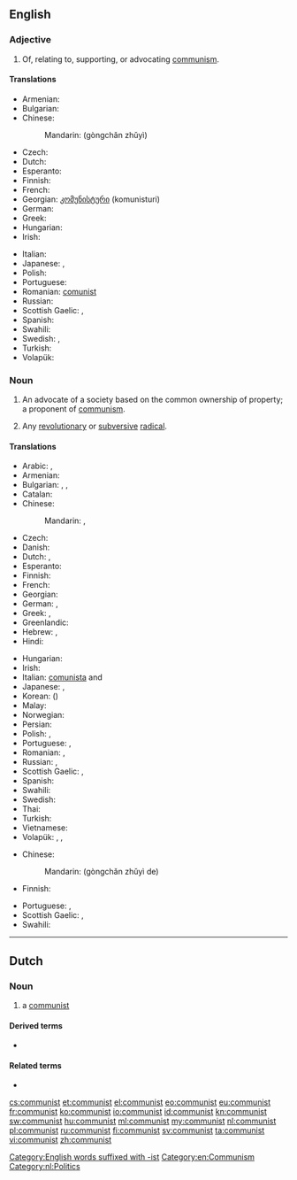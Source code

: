 {{also|Communist}}
==English==

===Adjective===
{{head|en|adjective}}

# Of, relating to, supporting, or advocating [[communism]].

====Translations====
{{trans-top|of or relating to communism}}
* Armenian: {{t-|hy|կոմունիստական|tr=komunistakan}}
* Bulgarian: {{t+|bg|комунистически}}
* Chinese:
*: Mandarin: {{zh-ts|[[共產主義]]|[[共产主义]]}} (gòngchǎn zhǔyì)
* Czech: {{t+|cs|komunistický}}
* Dutch: {{t+|nl|communistisch}}
* Esperanto: {{t-|eo|komunisma}}
* Finnish: {{t-|fi|kommunistinen}}
* French: {{t+|fr|communiste}}
* Georgian: [[კომუნისტური]] (komunisturi)
* German: {{t+|de|kommunistisch}}
* Greek: {{t+|el|κομμουνιστικός|m|tr=komunistikos}}
* Hungarian: {{t+|hu|kommunista}}
* Irish: {{t-|ga|cumannach}}
{{trans-mid}}
* Italian: {{t+|it|comunista|m|f}}
* Japanese: {{gloss|person}} {{t-SOP|ja|[[共産主義者]]の|tr=きょうさんしゅぎしゃの, kyōsanshugishano}}, {{gloss|concept}} {{t-SOP|ja|[[共産主義]]の|tr=きょうさんしゅぎの, kyōsanshugino}}
* Polish: {{t+|pl|komunistyczny}}
* Portuguese: {{t+|pt|comunista}}
* Romanian: [[comunist]]
* Russian: {{t+|ru|коммунистический|tr=kommunistíčeskij}}
* Scottish Gaelic: {{t-|gd|co-mhaoineach}}, {{t-|gd|comannach}}
* Spanish: {{t+|es|comunista}}
* Swahili: {{t+|sw|ukomunisti}}
* Swedish: {{t-|sv|kommunistisk|c}}, {{t-|sv|kommunistiskt|n}}
* Turkish: {{t+|tr|komünist}}
* Volapük: {{t+|vo|kobädimik}}
{{trans-bottom}}

===Noun===
{{en-noun}}

# An advocate of a society based on the common ownership of property; a proponent of [[communism]].
# {{context|nonstandard}} Any [[revolutionary]] or [[subversive]] [[radical]].

====Translations====
{{trans-top|person who follows a communist or Marxist philosophy}}
* Arabic: {{t-|ar|شيوعي|m|tr=shuyuu3iy}}, {{t-|ar|شيوعية|f|tr=shuyu3íyya}}
* Armenian: {{t-|hy|կոմունիստ|tr=komunist}}
* Bulgarian: {{t+|bg|комунист|m|tr=komuníst}}, {{t-|bg|комунистка|f|tr=komunístka}}, {{t+|bg|комунисти|p|tr=komunísti}}
* Catalan: {{t-|ca|comunista|m|f}}
* Chinese:
*: Mandarin: {{t|cmn|共產主義者|sc=Hani}}, {{t|cmn|共产主义者|tr=gòngchǎnzhǔyìzhě|sc=Hani}}
* Czech: {{t+|cs|komunista|f}}
* Danish: {{t-|da|kommunist}}
* Dutch: {{t+|nl|communist|m}}, {{t-|nl|communiste|f}}
* Esperanto: {{t-|eo|komunisto}}
* Finnish: {{t+|fi|kommunisti}}
* French: {{t+|fr|communiste|m|f}}
* Georgian: {{t-|ka|კომუნისტი|tr=komunisti|sc=Geor}}
* German: {{t+|de|Kommunist|m}}, {{t+|de|Kommunistin|f}}
* Greek: {{t+|el|κομμουνιστής|m|tr=komunistís}}, {{t+|el|κομμουνίστρια|f|tr=komunístria}}
* Greenlandic: {{t-|kl|kommunisti}}
* Hebrew: {{t-|he|קומוניסט|m|alt=קוֹמוּנִיסְט|tr=qomuníst'}}, {{t-|he|קומוניסטית|f|tr=qomunist'ít}}
* Hindi: {{t-|hi|साम्यवादी|tr=sāmyavādī}}
{{trans-mid}}
* Hungarian: {{t+|hu|kommunista}}
* Irish: {{t-|ga|cumannach|m}}
* Italian: [[comunista]] {{m}} and {{f}}
* Japanese: {{t-|ja|共産主義者|tr=きょうさんしゅぎしゃ, kyōsanshugisha}}, {{t-|ja|共産党員|tr=きょうさんとういん, kyōsantōin}}
* Korean: {{t-|ko|공산주의자|tr=gongsanjuuija|sc=Hang}} ({{t-|ko|共產主義者|sc=Hani}})
* Malay: {{t|ms|komunis}}
* Norwegian: {{t+|no|kommunist|m}}
* Persian: {{t+|fa|کمونیست|tr=komunist}}
* Polish: {{t+|pl|komunista|m}}, {{t+|pl|komunistka|f}}
* Portuguese: {{t+|pt|comunista|c}}, {{t+|pt|marxista|c}}
* Romanian: {{t-|ro|comunist|m}}, {{t-|ro|comunistă|f}}
* Russian: {{t+|ru|коммунист|m|tr=kommuníst}}, {{t+|ru|коммунистка|f|tr=kommunístka}}
* Scottish Gaelic: {{t-|gd|co-mhaoineach|m}}, {{t-|gd|comannach|m}}
* Spanish: {{t+|es|comunista|m|f}}
* Swahili: {{t+|sw|ukomunisti}}
* Swedish: {{t+|sv|kommunist|c}}
* Thai: {{t-|th|คอมมิวนิสต์|tr=kommiwnít}}
* Turkish: {{t+|tr|komünist}}
* Vietnamese: {{t+|vi|cộng sản|alt=người cộng sản}}
* Volapük: {{qualifier|♂♀}} {{t+|vo|kobädiman}}, {{qualifier|♂}} {{t-|vo|hikobädiman}}, {{qualifier|♀}} {{t-|vo|jikobädiman}}
{{trans-bottom}}

{{trans-top|revolutionary or subversive radical}}
* Chinese:
*: Mandarin: {{zh-ts|[[共產主義]]的|[[共产主义]]的}} (gòngchǎn zhǔyì de)
* Finnish: {{t+|fi|kommunisti}}
{{trans-mid}}
* Portuguese: {{t+|pt|comuna|m|f}}, {{t+|pt|vermelho|m}}
* Scottish Gaelic: {{t-|gd|co-mhaoineach|m}}, {{t-|gd|comannach|m}}
* Swahili: {{t+|sw|ukomunisti}}
{{trans-bottom}}

[[Category:English words suffixed with -ist]]
[[Category:en:Communism]]

----

==Dutch==

===Noun===
{{nl-noun|m|g2=f|communisten|communistje}}

# a [[#English|communist]]

====Derived terms====
* {{l|nl|communistisch}}

====Related terms====
* {{l|nl|communisme}}

[[Category:nl:Politics]]

[[cs:communist]]
[[et:communist]]
[[el:communist]]
[[eo:communist]]
[[eu:communist]]
[[fr:communist]]
[[ko:communist]]
[[io:communist]]
[[id:communist]]
[[kn:communist]]
[[sw:communist]]
[[hu:communist]]
[[ml:communist]]
[[my:communist]]
[[nl:communist]]
[[pl:communist]]
[[ru:communist]]
[[fi:communist]]
[[sv:communist]]
[[ta:communist]]
[[vi:communist]]
[[zh:communist]]